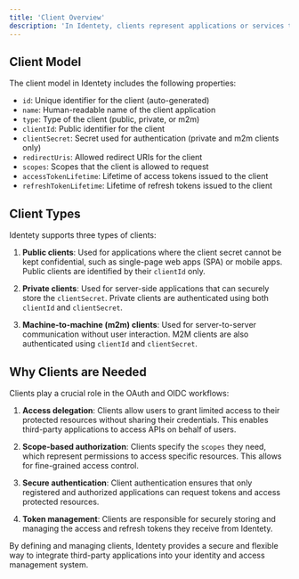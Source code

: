 ```yaml
---
title: 'Client Overview'
description: 'In Identety, clients represent applications or services that can request tokens and access protected resources on behalf of users. Clients are a fundamental concept in the OAuth 2.0 and OpenID Connect (OIDC) protocols, which Identety implements.'
---
```


## Client Model
The client model in Identety includes the following properties:

- `id`: Unique identifier for the client (auto-generated)
- `name`: Human-readable name of the client application
- `type`: Type of the client (public, private, or m2m)
- `clientId`: Public identifier for the client
- `clientSecret`: Secret used for authentication (private and m2m clients only)
- `redirectUris`: Allowed redirect URIs for the client
- `scopes`: Scopes that the client is allowed to request
- `accessTokenLifetime`: Lifetime of access tokens issued to the client
- `refreshTokenLifetime`: Lifetime of refresh tokens issued to the client

## Client Types
Identety supports three types of clients:

1. **Public clients**: Used for applications where the client secret cannot be kept confidential, such as single-page web apps (SPA) or mobile apps. Public clients are identified by their `clientId` only.

2. **Private clients**: Used for server-side applications that can securely store the `clientSecret`. Private clients are authenticated using both `clientId` and `clientSecret`.

3. **Machine-to-machine (m2m) clients**: Used for server-to-server communication without user interaction. M2M clients are also authenticated using `clientId` and `clientSecret`.

## Why Clients are Needed
Clients play a crucial role in the OAuth and OIDC workflows:

1. **Access delegation**: Clients allow users to grant limited access to their protected resources without sharing their credentials. This enables third-party applications to access APIs on behalf of users.

2. **Scope-based authorization**: Clients specify the `scopes` they need, which represent permissions to access specific resources. This allows for fine-grained access control.

3. **Secure authentication**: Client authentication ensures that only registered and authorized applications can request tokens and access protected resources.

4. **Token management**: Clients are responsible for securely storing and managing the access and refresh tokens they receive from Identety.

By defining and managing clients, Identety provides a secure and flexible way to integrate third-party applications into your identity and access management system.